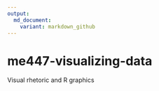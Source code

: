 ```yaml
---
output:
  md_document:
    variant: markdown_github
---
```


# me447-visualizing-data
Visual rhetoric and R graphics
